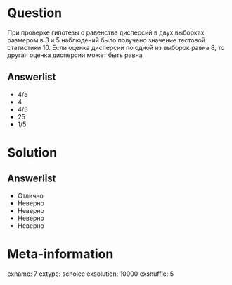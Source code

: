 Question
========
   При проверке гипотезы о равенстве дисперсий в двух выборках размером в 3 и 5 наблюдений было получено значение тестовой статистики 10. Если оценка дисперсии по одной из выборок равна 8, то другая оценка дисперсии может быть равна

Answerlist
----------
*  $4/5$
*  $4$
*  $4/3$
*  $25$
*  $1/5$

Solution
========

Answerlist
----------
*  Отлично
*  Неверно
*  Неверно
*  Неверно
*  Неверно

Meta-information
================
exname: 7
extype: schoice
exsolution: 10000
exshuffle: 5
